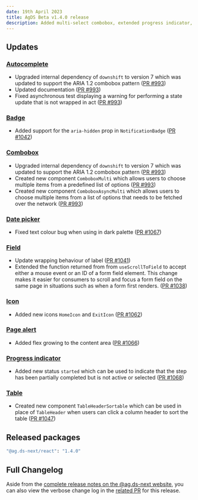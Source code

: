 ```yaml
---
date: 19th April 2023
title: AgDS Beta v1.4.0 release
description: Added multi-select combobox, extended progress indicator, various bug fixes and improvements.
---
```


## Updates

### [Autocomplete](/components/autocomplete)

- Upgraded internal dependency of `downshift` to version 7 which was updated to support the ARIA 1.2 combobox pattern ([PR #993](https://github.com/agriculture-gov-au/agds-next/pull/993))
- Updated documentation ([PR #993](https://github.com/agriculture-gov-au/agds-next/pull/993))
- Fixed asynchronous test displaying a warning for performing a state update that is not wrapped in act ([PR #993](https://github.com/agriculture-gov-au/agds-next/pull/993))

### [Badge](/components/badge)

- Added support for the `aria-hidden` prop in `NotificationBadge` ([PR #1042](https://github.com/agriculture-gov-au/agds-next/pull/1042))

### [Combobox](/components/combobox)

- Upgraded internal dependency of `downshift` to version 7 which was updated to support the ARIA 1.2 combobox pattern ([PR #993](https://github.com/agriculture-gov-au/agds-next/pull/993))
- Created new component `ComboboxMulti` which allows users to choose multiple items from a predefined list of options ([PR #993](https://github.com/agriculture-gov-au/agds-next/pull/993))
- Created new component `ComboboxAsyncMulti` which allows users to choose multiple items from a list of options that needs to be fetched over the network ([PR #993](https://github.com/agriculture-gov-au/agds-next/pull/993))

### [Date picker](/components/date-picker)

- Fixed text colour bug when using in dark palette ([PR #1067](https://github.com/agriculture-gov-au/agds-next/pull/1067))

### [Field](/components/field)

- Update wrapping behaviour of label ([PR #1041](https://github.com/agriculture-gov-au/agds-next/pull/1041))
- Extended the function returned from from `useScrollToField` to accept either a mouse event or an ID of a form field element. This change makes it easier for consumers to scroll and focus a form field on the same page in situations such as when a form first renders. ([PR #1038](https://github.com/agriculture-gov-au/agds-next/pull/1038))

### [Icon](/components/icon)

- Added new icons `HomeIcon` and `ExitIcon` ([PR #1062](https://github.com/agriculture-gov-au/agds-next/pull/1062))

### [Page alert](/components/page-alert)

- Added flex growing to the content area ([PR #1066](https://github.com/agriculture-gov-au/agds-next/pull/1066))

### [Progress indicator](/components/progress-indicator)

- Added new status `started` which can be used to indicate that the step has been partially completed but is not active or selected ([PR #1068](https://github.com/agriculture-gov-au/agds-next/pull/1068))

### [Table](/components/table)

- Created new component `TableHeaderSortable` which can be used in place of `TableHeader` when users can click a column header to sort the table ([PR #1047](https://github.com/agriculture-gov-au/agds-next/pull/1047))

## Released packages

```sh
"@ag.ds-next/react": "1.4.0"
```

## Full Changelog

Aside from the [complete release notes on the @ag.ds-next website](https://design-system.agriculture.gov.au/updates/2023-04-19), you can also view the verbose change log in the [related PR](https://github.com/agriculture-gov-au/agds-next/pull/1043) for this release.
